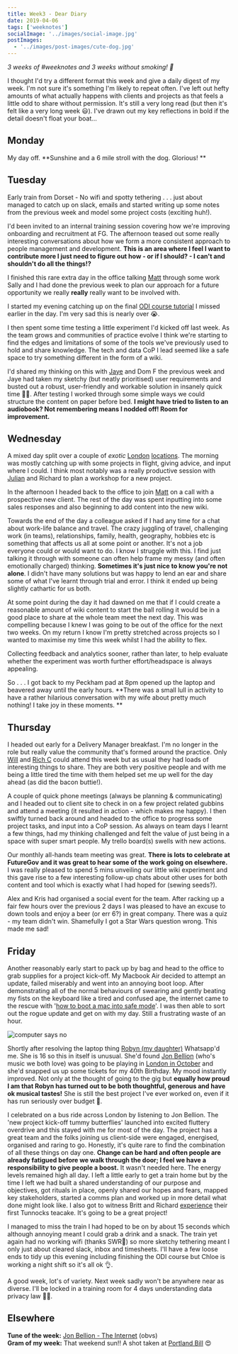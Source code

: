 ```yaml
---
title: Week3 - Dear Diary
date: 2019-04-06
tags: ['weeknotes']
socialImage: '../images/social-image.jpg'
postImages:
  - '../images/post-images/cute-dog.jpg'
---
```



_3 weeks of #weeknotes and 3 weeks without smoking! 🎉_

I thought I'd try a different format this week and give a daily digest of my week. I'm not sure it's something I'm likely to repeat often. I've left out hefty amounts of what actually happens with clients and projects as that feels a little odd to share without permission. It's still a very long read (but then it's felt like a very long week 😃). I've drawn out my key reflections in bold if the detail doesn't float your boat...

## Monday

My day off. **Sunshine and a 6 mile stroll with the dog. Glorious! **

## Tuesday

Early train from Dorset - No wifi and spotty tethering . . . just about managed to catch up on slack, emails and started writing up some notes from the previous week and model some project costs (exciting huh!).

I'd been invited to an internal training session covering how we're improving onboarding and recruitment at FG. The afternoon teased out some really interesting conversations about how we form a more consistent approach to people management and development. **This is an area where I feel I want to contribute more I just need to figure out how - or if I should? - I can't and shouldn't do all the things!?**

I finished this rare extra day in the office talking [Matt](https://twitter.com/Skinner_M) through some work Sally and I had done the previous week to plan our approach for a future opportunity we really **really** really want to be involved with.

I started my evening catching up on the final [ODI course tutorial](https://theodi.org/events/courses/) I missed earlier in the day. I'm very sad this is nearly over 😭.

I then spent some time testing a little experiment I'd kicked off last week. As the team grows and communities of practice evolve I think we're starting to find the edges and limitations of some of the tools we've previously used to hold and share knowledge. The tech and data CoP I lead seemed like a safe space to try something different in the form of a wiki.

I'd shared my thinking on this with [Jaye](https://twitter.com/dinosaurenby) and Dom F the previous week and Jaye had taken my sketchy (but neatly prioritised) user requirements and busted out a robust, user-friendly and workable solution in insanely quick time 💪😍. After testing I worked through some simple ways we could structure the content on paper before bed. **I might have tried to listen to an audiobook? Not remembering means I nodded off! Room for improvement.**

## Wednesday

A mixed day split over a couple of _exotic_ [London](https://en.wikipedia.org/wiki/Windsor_House,_London) [locations](https://www.google.co.uk/maps/place/FutureGov/@51.5047802,-0.0883868,15z/data=!4m5!3m4!1s0x0:0xcf4b29ffe0dfab16!8m2!3d51.5047802!4d-0.0883868). The morning was mostly catching up with some projects in flight, giving advice, and input where I could. I think most notably was a really productive session with [Julian](https://twitter.com/Julesequity) and Richard to plan a workshop for a new project.

In the afternoon I headed back to the office to join [Matt](https://twitter.com/Skinner_M) on a call with a prospective new client. The rest of the day was spent inputting into some sales responses and also beginning to add content into the new wiki.

Towards the end of the day a colleague asked if I had any time for a chat about work-life balance and travel. The crazy juggling of travel, challenging work (in teams), relationships, family, health, geography, hobbies etc is something that affects us all at some point or another. It's not a job everyone could or would want to do. I know I struggle with this. I find just talking it through with someone can often help frame my messy (and often emotionally charged) thinking. **Sometimes it's just nice to know you're not alone**. I didn't have many solutions but was happy to lend an ear and share some of what I've learnt through trial and error. I think it ended up being slightly cathartic for us both.

At some point during the day it had dawned on me that if I could create a reasonable amount of wiki content to start the ball rolling it would be in a good place to share at the whole team meet the next day. This was compelling because I knew I was going to be out of the office for the next two weeks. On my return I know I'm pretty stretched across projects so I wanted to maximise my time this week whilst I had the ability to flex.

Collecting feedback and analytics sooner, rather than later, to help evaluate whether the experiment was worth further effort/headspace is always appealing.

So . . . I got back to my Peckham pad at 8pm opened up the laptop and beavered away until the early hours. **There was a small lull in activity to have a rather hilarious conversation with my wife about pretty much nothing! I take joy in these moments. **

## Thursday

I headed out early for a Delivery Manager breakfast. I'm no longer in the role but really value the community that's formed around the practice. Only [Will](https://twitter.com/WReddin) and [Rich C](https://twitter.com/RichJanCassidy) could attend this week but as usual they had loads of interesting things to share. They are both very positive people and with me being a little tired the time with them helped set me up well for the day ahead (as did the bacon buttie!).

A couple of quick phone meetings (always be planning & communicating) and I headed out to client site to check in on a few project related gubbins and attend a meeting (it resulted in action - which makes me happy). I then swiftly turned back around and headed to the office to progress some project tasks, and input into a CoP session. As always on team days I learnt a few things, had my thinking challenged and felt the value of just being in a space with super smart people. My trello board(s) swells with new actions.

Our monthly all-hands team meeting was great. **There is lots to celebrate at FutureGov and it was great to hear some of the work going on elsewhere.** I was really pleased to spend 5 mins unveiling our little wiki experiment and this gave rise to a few interesting follow-up chats about other uses for both content and tool which is exactly what I had hoped for (sewing seeds?).

Alex and Kris had organised a social event for the team. After racking up a fair few hours over the previous 2 days I was pleased to have an excuse to down tools and enjoy a beer (or err 6?) in great company. There was a quiz - my team didn't win. Shamefully I got a Star Wars question wrong. This made me sad!

## Friday

Another reasonably early start to pack up by bag and head to the office to grab supplies for a project kick-off. My Macbook Air decided to attempt an update, failed miserably and went into an annoying boot loop. After demonstrating all of the normal behaviours of swearing and gently beating my fists on the keyboard like a tired and confused ape, the internet came to the rescue with '[how to boot a mac into safe mode](https://www.google.com/search?q=how+to+boot+a+mac+into+safe+mode&rlz=1C5CHFA_enGB814GB814&oq=how+to+boot+a+mac+into+safe+mode&aqs=chrome..69i57j0l5.6606j0j4&sourceid=chrome&ie=UTF-8)'. I was then able to sort out the rogue update and get on with my day. Still a frustrating waste of an hour.

<img
  src="https://hellostu.xyz/gifs/monkey.gif"
  className="imageLeft"
  title="computer says no"
/>

Shortly after resolving the laptop thing [Robyn (my daughter)](https://www.instagram.com/sleepyrobyn/?hl=en) Whatsapp'd me. She is 16 so this in itself is unusual. She'd found [Jon Bellion](http://www.jonbellion.com/) (who's music we both love) was going to be playing in [London in October](https://www.roundhouse.org.uk/whats-on/2019/jon-bellion/) and she'd snapped us up some tickets for my 40th Birthday. My mood instantly improved. Not only at the thought of going to the gig but **equally how proud I am that Robyn has turned out to be both thoughtful, generous and have ok musical tastes!** She is still the best project I've ever worked on, even if it has run seriously over budget 🤪.

I celebrated on a bus ride across London by listening to Jon Bellion. The 'new project kick-off tummy butterflies' launched into excited fluttery overdrive and this stayed with me for most of the day. The project has a great team and the folks joining us client-side were engaged, energised, organised and raring to go. Honestly, it's quite rare to find the combination of all these things on day one. **Change can be hard and often people are already fatigued before we walk through the door; I feel we have a responsibility to give people a boost.** It wasn't needed here. The energy levels remained high all day. I left a little early to get a train home but by the time I left we had built a shared understanding of our purpose and objectives, got rituals in place, openly shared our hopes and fears, mapped key stakeholders, started a comms plan and worked up in more detail what done might look like. I also got to witness Britt and Richard [experience](https://www.instagram.com/p/Bv495oMgIZS/) their first Tunnocks teacake. It's going to be a great project!

I managed to miss the train I had hoped to be on by about 15 seconds which although annoying meant I could grab a drink and a snack. The train yet again had no working wifi (thanks SWR🖕) so more sketchy tethering meant I only just about cleared slack, inbox and timesheets. I'll have a few loose ends to tidy up this evening including finishing the ODI course but Chloe is working a night shift so it's all ok 👌.

A good week, lot's of variety. Next week sadly won't be anywhere near as diverse. I'll be locked in a training room for 4 days understanding data privacy law 😬🤓.

## Elsewhere

**Tune of the week:** [Jon Bellion - The Internet](https://www.youtube.com/watch?v=W936TWjKZBQ) (obvs)  
**Gram of my week:** That weekend sun!! A shot taken at [Portland Bill](https://www.instagram.com/p/Bvo5ybDA7ZV/) 😍
